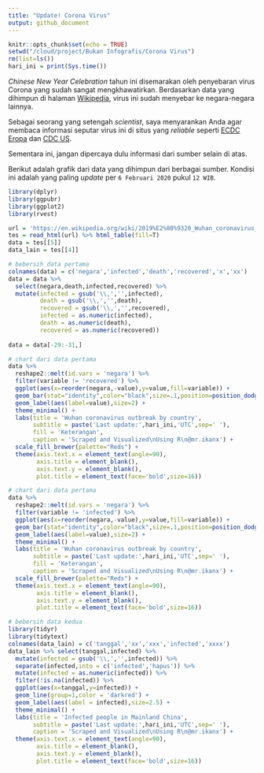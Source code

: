 ```yaml
---
title: "Update! Corona Virus"
output: github_document
---
```


```r
knitr::opts_chunk$set(echo = TRUE)
setwd("/cloud/project/Bukan Infografis/Corona Virus")
rm(list=ls())
hari_ini = print(Sys.time())
```

_Chinese New Year Celebration_ tahun ini disemarakan oleh penyebaran virus Corona yang sudah sangat mengkhawatirkan. Berdasarkan data yang dihimpun di halaman [Wikipedia](https://en.wikipedia.org/wiki/2019%E2%80%9320_Wuhan_coronavirus_outbreak), virus ini sudah menyebar ke negara-negara lainnya.

Sebagai seorang yang setengah _scientist_, saya menyarankan Anda agar membaca informasi seputar virus ini di situs yang _reliable_ seperti [ECDC Eropa](https://www.ecdc.europa.eu/en/novel-coronavirus-china) dan [CDC US](https://www.cdc.gov/coronavirus/index.html).

Sementara ini, jangan dipercaya dulu informasi dari sumber selain di atas.

Berikut adalah grafik dari data yang dihimpun dari berbagai sumber. Kondisi ini adalah yang paling _update_ per `6 Februari 2020` pukul `12 WIB`.

```r
library(dplyr)
library(ggpubr)
library(ggplot2)
library(rvest)

url = 'https://en.wikipedia.org/wiki/2019%E2%80%9320_Wuhan_coronavirus_outbreak'
tes = read_html(url) %>% html_table(fill=T)
data = tes[[5]] 
data_lain = tes[[4]] 

# bebersih data pertama
colnames(data) = c('negara','infected','death','recovered','x','xx')
data = data %>% 
  select(negara,death,infected,recovered) %>%
  mutate(infected = gsub('\\,','',infected), 
         death = gsub('\\,','',death),
         recovered = gsub('\\,','',recovered),
         infected = as.numeric(infected),
         death = as.numeric(death),
         recovered = as.numeric(recovered))
  
data = data[-29:-31,]

# chart dari data pertama
data %>% 
  reshape2::melt(id.vars = 'negara') %>%
  filter(variable != 'recovered') %>%
  ggplot(aes(x=reorder(negara,-value),y=value,fill=variable)) + 
  geom_bar(stat="identity",color="black",size=.1,position=position_dodge()) +
  geom_label(aes(label=value),size=2) +
  theme_minimal() +
  labs(title = 'Wuhan coronavirus outbreak by country',
       subtitle = paste('Last update:',hari_ini,'UTC',sep=' '),
       fill = 'Keterangan',
       caption = 'Scraped and Visualized\nUsing R\n@mr.ikanx') +
  scale_fill_brewer(palette="Reds") +
  theme(axis.text.x = element_text(angle=90),
        axis.title = element_blank(),
        axis.text.y = element_blank(),
        plot.title = element_text(face='bold',size=16))

# chart dari data pertama
data %>% 
  reshape2::melt(id.vars = 'negara') %>%
  filter(variable != 'infected') %>%
  ggplot(aes(x=reorder(negara,-value),y=value,fill=variable)) + 
  geom_bar(stat="identity",color="black",size=.1,position=position_dodge()) +
  geom_label(aes(label=value),size=2) +
  theme_minimal() +
  labs(title = 'Wuhan coronavirus outbreak by country',
       subtitle = paste('Last update:',hari_ini,'UTC',sep=' '),
       fill = 'Keterangan',
       caption = 'Scraped and Visualized\nUsing R\n@mr.ikanx') +
  scale_fill_brewer(palette="Reds") +
  theme(axis.text.x = element_text(angle=90),
        axis.title = element_blank(),
        axis.text.y = element_blank(),
        plot.title = element_text(face='bold',size=16))

# bebersih data kedua
library(tidyr)
library(tidytext)
colnames(data_lain) = c('tanggal','xx','xxx','infected','xxxx')
data_lain %>% select(tanggal,infected) %>%
  mutate(infected = gsub('\\,','',infected)) %>%
  separate(infected,into = c('infected','hapus')) %>%
  mutate(infected = as.numeric(infected)) %>%
  filter(!is.na(infected)) %>%
  ggplot(aes(x=tanggal,y=infected)) +
  geom_line(group=1,color = 'darkred') +
  geom_label(aes(label = infected),size=2.5) +
  theme_minimal() +
  labs(title = 'Infected people in Mainland China',
       subtitle = paste('Last update:',hari_ini,'UTC',sep=' '),
       caption = 'Scraped and Visualized\nUsing R\n@mr.ikanx') +
  theme(axis.text.x = element_text(angle=90),
        axis.title = element_blank(),
        axis.text.y = element_blank(),
        plot.title = element_text(face='bold',size=16))
```